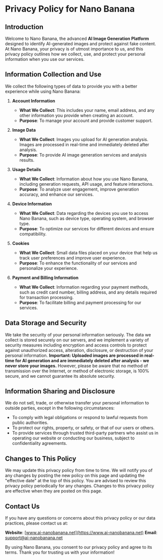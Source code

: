 # Privacy Policy for Nano Banana

## Introduction

Welcome to Nano Banana, the advanced **AI Image Generation Platform** designed to identify AI-generated images and protect against fake content. At Nano Banana, your privacy is of utmost importance to us, and this privacy policy outlines how we collect, use, and protect your personal information when you use our services.

## Information Collection and Use

We collect the following types of data to provide you with a better experience while using Nano Banana:

1. **Account Information**

   - **What We Collect**: This includes your name, email address, and any other information you provide when creating an account.
   - **Purpose**: To manage your account and provide customer support.

2. **Image Data**

   - **What We Collect**: Images you upload for AI generation analysis. Images are processed in real-time and immediately deleted after analysis.
   - **Purpose**: To provide AI image generation services and analysis results.

3. **Usage Details**

   - **What We Collect**: Information about how you use Nano Banana, including generation requests, API usage, and feature interactions.
   - **Purpose**: To analyze user engagement, improve generation accuracy, and enhance our services.

4. **Device Information**

   - **What We Collect**: Data regarding the devices you use to access Nano Banana, such as device type, operating system, and browser type.
   - **Purpose**: To optimize our services for different devices and ensure compatibility.

5. **Cookies**

   - **What We Collect**: Small data files placed on your device that help us track user preferences and improve user experience.
   - **Purpose**: To enhance the functionality of our services and personalize your experience.

6. **Payment and Billing Information**
   - **What We Collect**: Information regarding your payment methods, such as credit card number, billing address, and any details required for transaction processing.
   - **Purpose**: To facilitate billing and payment processing for our services.

## Data Storage and Security

We take the security of your personal information seriously. The data we collect is stored securely on our servers, and we implement a variety of security measures including encryption and access controls to protect against unauthorized access, alteration, disclosure, or destruction of your personal information. **Important: Uploaded images are processed in real-time for AI generation and are immediately deleted after analysis - we never store your images.** However, please be aware that no method of transmission over the Internet, or method of electronic storage, is 100% secure, and we cannot guarantee its absolute security.

## Information Sharing and Disclosure

We do not sell, trade, or otherwise transfer your personal information to outside parties, except in the following circumstances:

- To comply with legal obligations or respond to lawful requests from public authorities.
- To protect our rights, property, or safety, or that of our users or others.
- To provide services through trusted third-party partners who assist us in operating our website or conducting our business, subject to confidentiality agreements.

## Changes to This Policy

We may update this privacy policy from time to time. We will notify you of any changes by posting the new policy on this page and updating the "effective date" at the top of this policy. You are advised to review this privacy policy periodically for any changes. Changes to this privacy policy are effective when they are posted on this page.

## Contact Us

If you have any questions or concerns about this privacy policy or our data practices, please contact us at:

**Website**: [www.ai-nanobanana.net](https://www.ai-nanobanana.net)
**Email**: [support@ai-nanobanana.net](mailto:support@ai-nanobanana.net)

By using Nano Banana, you consent to our privacy policy and agree to its terms. Thank you for trusting us with your information!
